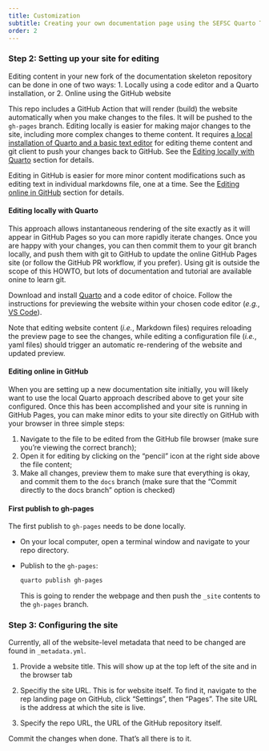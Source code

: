 ```yaml
---
title: Customization
subtitle: Creating your own documentation page using the SEFSC Quarto Theme
order: 2
---
```


### Step 2: Setting up your site for editing

Editing content in your new fork of the documentation skeleton repository can be done in one of two ways:
1. Locally using a code editor and a Quarto installation, or
2. Online using the GitHub website

This repo includes a GitHub Action that will render (build) the website automatically when you make changes to the files. It will be pushed to the `gh-pages` branch. Editing locally is easier for making major changes to the site, including more complex changes to theme content.  It requires [a local installation of Quarto and a basic text editor](https://quarto.org/docs/get-started/){target="_blank"} for editing theme content and git client to push your changes back to GitHub.  See the [Editing locally with Quarto](#editing-locally-with-quarto) section for details.

Editing in GitHub is easier for more minor content modifications such as editing text in individual markdowns file, one at a time.  See the [Editing online in GitHub](#editing-online-in-github) section for details.


#### Editing locally with Quarto
This approach allows instantaneous rendering of the site exactly as it will appear in GitHub Pages so you can more rapidly iterate changes.  Once you are happy with your changes, you can then commit them to your git branch locally, and push them with git to GitHub to update the online GitHub Pages site (or follow the GitHub PR workflow, if you prefer).  Using git is outside the scope of this HOWTO, but lots of documentation and tutorial are available onine to learn git.

Download and install [Quarto](https://quarto.org/docs/get-started/){target="_blank"} and a code editor of choice. Follow the instructions for previewing the website within your chosen code editor (*e.g.*, [VS Code](https://quarto.org/docs/get-started/hello/vscode.html){target="_blank"}).

Note that editing website content (*i.e.*, Markdown files) requires reloading the preview page to see the changes, while editing a configuration file (*i.e.*, yaml files) should trigger an automatic re-rendering of the website and updated preview.

#### Editing online in GitHub
When you are setting up a new documentation site initially, you will likely want to use the local Quarto approach described above to get your site configured.  Once this has been accomplished and your site is running in GitHub Pages, you can make minor edits to your site directly on GitHub with your browser in three simple steps:

1. Navigate to the file to be edited from the GitHub file browser (make sure you're viewing the correct branch);
2. Open it for editing by clicking on the "pencil" icon at the right side above the file content;
3. Make all changes, preview them to make sure that everything is okay, and commit them to the `docs` branch (make sure that the "Commit directly to the docs branch" option is checked)

#### First publish to gh-pages

The first publish to `gh-pages` needs to be done locally.

* On your local computer, open a terminal window and navigate to your repo directory. 
* Publish to the `gh-pages`:
  ```bash
  quarto publish gh-pages
  ```
This is going to render the webpage and then push the `_site` contents to the `gh-pages` branch.


### Step 3: Configuring the site

Currently, all of the website-level metadata that need to be changed are found in `_metadata.yml`.

1. Provide a website title. This will show up at the top left of the site and in the browser tab

2. Specifiy the site URL. This is for website itself. To find it, navigate to the rep landing page on GitHub, click "Settings", then "Pages". The site URL is the address at which the site is live.

3. Specify the repo URL, the URL of the GitHub repository itself.

Commit the changes when done. That's all there is to it.
